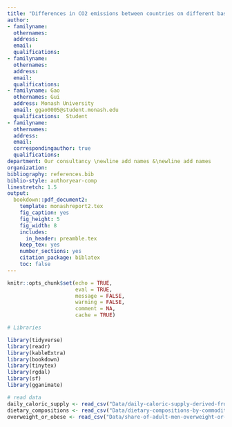 ```yaml
---
title: "Differences in CO2 emissions between countries on different basis"
author:
- familyname: 
  othernames: 
  address: 
  email: 
  qualifications:
- familyname: 
  othernames: 
  address: 
  email: 
  qualifications:
- familyname: Gao
  othernames: Gui
  address: Monash University
  email: ggao0005@student.monash.edu
  qualifications:  Student
- familyname:
  othernames:
  address:
  email:  
  correspondingauthor: true
  qualifications: 
department: Our consultancy \newline add names &\newline add names
organization: 
bibliography: references.bib
biblio-style: authoryear-comp
linestretch: 1.5
output:
  bookdown::pdf_document2:
    template: monashreport2.tex
    fig_caption: yes
    fig_height: 5
    fig_width: 8
    includes:
      in_header: preamble.tex
    keep_tex: yes
    number_sections: yes
    citation_package: biblatex
    toc: false
---
```



```r
knitr::opts_chunk$set(echo = TRUE,
                      eval = TRUE,
                      message = FALSE, 
                      warning = FALSE,
                      comment = NA,
                      cache = TRUE)
```


```r

# Libraries

library(tidyverse)
library(readr)
library(kableExtra)
library(bookdown)
library(tinytex)
library(rgdal)
library(sf)
library(gganimate)
```


```r
# read data
daily_caloric_supply <- read_csv("Data/daily-caloric-supply-derived-from-carbohydrates-protein-and-fat.csv")
dietary_compositions <- read_csv("Data/dietary-compositions-by-commodity-group.csv")
overweight_or_obese <- read_csv("Data/share-of-adult-men-overweight-or-obese-vs-daily-supply-of-calories.csv")
```












